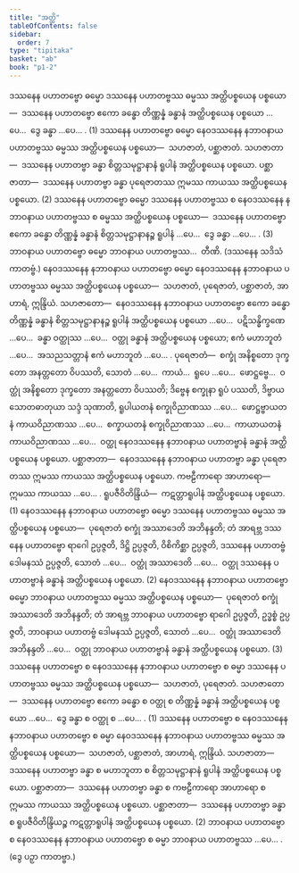```yaml
---
title: "အတ္ထိ"
tableOfContents: false
sidebar:
  order: 7
type: "tipitaka"
basket: "ab"
book: "p1-2"
---
```



<DynamicBreadcrumb />

<Division number="93" book="p1-2" e="ch" v="37" p="174">

<Paragraph number="1021" book="p1-2">
ဒဿနေန ပဟာတဗ္ဗော ဓမ္မော ဒဿနေန ပဟာတဗ္ဗဿ ဓမ္မဿ အတ္ထိပစ္စယေန ပစ္စယော—  ဒဿနေန ပဟာတဗ္ဗော ဧကော ခန္ဓော တိဏ္ဏန္နံ ခန္ဓာနံ အတ္ထိပစ္စယေန ပစ္စယော …ပေ…  ဒွေ ခန္ဓာ …ပေ… . (1)
</Paragraph>

<Paragraph number="1022" book="p1-2">
ဒဿနေန ပဟာတဗ္ဗော ဓမ္မော နေဝဒဿနေန နဘာဝနာယ ပဟာတဗ္ဗဿ ဓမ္မဿ အတ္ထိပစ္စယေန ပစ္စယော—  သဟဇာတံ, ပစ္ဆာဇာတံ. <Emphasis>သဟဇာတာ</Emphasis>—  ဒဿနေန ပဟာတဗ္ဗာ ခန္ဓာ စိတ္တသမုဋ္ဌာနာနံ ရူပါနံ အတ္ထိပစ္စယေန ပစ္စယော. <Emphasis>ပစ္ဆာဇာတာ</Emphasis>—  ဒဿနေန ပဟာတဗ္ဗာ ခန္ဓာ ပုရေဇာတဿ ဣမဿ ကာယဿ အတ္ထိပစ္စယေန ပစ္စယော. (2)
</Paragraph>

<Paragraph number="1023" book="p1-2">
ဒဿနေန ပဟာတဗ္ဗော ဓမ္မော ဒဿနေန ပဟာတဗ္ဗဿ စ နေဝဒဿနေန နဘာဝနာယ ပဟာတဗ္ဗဿ စ ဓမ္မဿ အတ္ထိပစ္စယေန ပစ္စယော—  ဒဿနေန ပဟာတဗ္ဗော ဧကော ခန္ဓော တိဏ္ဏန္နံ ခန္ဓာနံ စိတ္တသမုဋ္ဌာနာနဉ္စ ရူပါနံ …ပေ…  ဒွေ ခန္ဓာ …ပေ… . (3)
</Paragraph>

<Paragraph number="1024" book="p1-2">
ဘာဝနာယ ပဟာတဗ္ဗော ဓမ္မော ဘာဝနာယ ပဟာတဗ္ဗဿ…  တီဏိ. (ဒဿနေန သဒိသံ ကာတဗ္ဗံ.)
</Paragraph>

</Division>
<Division number="94" book="p1-2" e="ch" v="37" p="174">

<Paragraph number="1025" book="p1-2">
နေဝဒဿနေန နဘာဝနာယ ပဟာတဗ္ဗော ဓမ္မော နေဝဒဿနေန နဘာဝနာယ ပဟာတဗ္ဗဿ ဓမ္မဿ အတ္ထိပစ္စယေန ပစ္စယော—  သဟဇာတံ, ပုရေဇာတံ, ပစ္ဆာဇာတံ, အာဟာရံ, ဣန္ဒြိယံ. <Emphasis>သဟဇာတော</Emphasis>—  နေဝဒဿနေန နဘာဝနာယ ပဟာတဗ္ဗော ဧကော ခန္ဓော တိဏ္ဏန္နံ ခန္ဓာနံ စိတ္တသမုဋ္ဌာနာနဉ္စ ရူပါနံ အတ္ထိပစ္စယေန ပစ္စယော …ပေ…  ပဋိသန္ဓိက္ခဏေ …ပေ…  ခန္ဓာ ဝတ္ထုဿ …ပေ…  ဝတ္ထု ခန္ဓာနံ အတ္ထိပစ္စယေန ပစ္စယော; ဧကံ မဟာဘူတံ …ပေ…  အသညသတ္တာနံ ဧကံ မဟာဘူတံ …ပေ… . <Emphasis>ပုရေဇာတံ</Emphasis>—  စက္ခုံ အနိစ္စတော ဒုက္ခတော အနတ္တတော ဝိပဿတိ, သောတံ …ပေ…  ကာယံ…  ရူပေ …ပေ…  ဖောဋ္ဌဗ္ဗေ…  ဝတ္ထုံ အနိစ္စတော ဒုက္ခတော အနတ္တတော ဝိပဿတိ; ဒိဗ္ဗေန စက္ခုနာ ရူပံ ပဿတိ, ဒိဗ္ဗာယ သောတဓာတုယာ သဒ္ဒံ သုဏာတိ, ရူပါယတနံ စက္ခုဝိညာဏဿ …ပေ…  ဖောဋ္ဌဗ္ဗာယတနံ ကာယဝိညာဏဿ …ပေ…  စက္ခာယတနံ စက္ခုဝိညာဏဿ …ပေ…  ကာယာယတနံ ကာယဝိညာဏဿ …ပေ…  ဝတ္ထု နေဝဒဿနေန နဘာဝနာယ ပဟာတဗ္ဗာနံ ခန္ဓာနံ အတ္ထိပစ္စယေန ပစ္စယော. <Emphasis>ပစ္ဆာဇာတာ</Emphasis>—  နေဝဒဿနေန နဘာဝနာယ ပဟာတဗ္ဗာ ခန္ဓာ ပုရေဇာတဿ ဣမဿ ကာယဿ အတ္ထိပစ္စယေန ပစ္စယော. <Emphasis>ကဗဠီကာရော အာဟာရော</Emphasis>—  ဣမဿ ကာယဿ …ပေ… . <Emphasis>ရူပဇီဝိတိန္ဒြိယံ</Emphasis>—  ကဋတ္တာရူပါနံ အတ္ထိပစ္စယေန ပစ္စယော. (1)
</Paragraph>

<Paragraph number="1026" book="p1-2">
နေဝဒဿနေန နဘာဝနာယ ပဟာတဗ္ဗော ဓမ္မော ဒဿနေန ပဟာတဗ္ဗဿ ဓမ္မဿ အတ္ထိပစ္စယေန ပစ္စယော—  <Emphasis>ပုရေဇာတံ</Emphasis> စက္ခုံ အဿာဒေတိ အဘိနန္ဒတိ; တံ အာရဗ္ဘ ဒဿနေန ပဟာတဗ္ဗော ရာဂေါ ဥပ္ပဇ္ဇတိ, ဒိဋ္ဌိ ဥပ္ပဇ္ဇတိ, ဝိစိကိစ္ဆာ ဥပ္ပဇ္ဇတိ, ဒဿနေန ပဟာတဗ္ဗံ ဒေါမနဿံ ဥပ္ပဇ္ဇတိ, သောတံ …ပေ…  ဝတ္ထုံ အဿာဒေတိ …ပေ…  ဝတ္ထု ဒဿနေန ပဟာတဗ္ဗာနံ ခန္ဓာနံ အတ္ထိပစ္စယေန ပစ္စယော. (2)
</Paragraph>

<Paragraph number="1027" book="p1-2">
နေဝဒဿနေန နဘာဝနာယ ပဟာတဗ္ဗော ဓမ္မော ဘာဝနာယ ပဟာတဗ္ဗဿ ဓမ္မဿ အတ္ထိပစ္စယေန ပစ္စယော—  <Emphasis>ပုရေဇာတံ</Emphasis> စက္ခုံ အဿာဒေတိ အဘိနန္ဒတိ; တံ အာရဗ္ဘ ဘာဝနာယ ပဟာတဗ္ဗော ရာဂေါ ဥပ္ပဇ္ဇတိ, ဥဒ္ဓစ္စံ ဥပ္ပဇ္ဇတိ, ဘာဝနာယ ပဟာတဗ္ဗံ ဒေါမနဿံ ဥပ္ပဇ္ဇတိ, သောတံ …ပေ…  ဝတ္ထုံ အဿာဒေတိ အဘိနန္ဒတိ …ပေ…  ဝတ္ထု ဘာဝနာယ ပဟာတဗ္ဗာနံ ခန္ဓာနံ အတ္ထိပစ္စယေန ပစ္စယော. (3)
</Paragraph>

</Division>
<Division number="95" book="p1-2" e="ch" v="37" p="175">

<Paragraph number="1028" book="p1-2">
ဒဿနေန ပဟာတဗ္ဗော စ နေဝဒဿနေန နဘာဝနာယ ပဟာတဗ္ဗော စ ဓမ္မာ ဒဿနေန ပဟာတဗ္ဗဿ ဓမ္မဿ အတ္ထိပစ္စယေန ပစ္စယော—  သဟဇာတံ, ပုရေဇာတံ. <Emphasis>သဟဇာတော</Emphasis>—  ဒဿနေန ပဟာတဗ္ဗော ဧကော ခန္ဓော စ ဝတ္ထု စ တိဏ္ဏန္နံ ခန္ဓာနံ အတ္ထိပစ္စယေန ပစ္စယော …ပေ…  ဒွေ ခန္ဓာ စ ဝတ္ထု စ …ပေ… . (1)
</Paragraph>

<Paragraph number="1029" book="p1-2">
ဒဿနေန ပဟာတဗ္ဗော စ နေဝဒဿနေန နဘာဝနာယ ပဟာတဗ္ဗော စ ဓမ္မာ နေဝဒဿနေန နဘာဝနာယ ပဟာတဗ္ဗဿ ဓမ္မဿ အတ္ထိပစ္စယေန ပစ္စယော—  သဟဇာတံ, ပစ္ဆာဇာတံ, အာဟာရံ, ဣန္ဒြိယံ. <Emphasis>သဟဇာတာ</Emphasis>—  ဒဿနေန ပဟာတဗ္ဗာ ခန္ဓာ စ မဟာဘူတာ စ စိတ္တသမုဋ္ဌာနာနံ ရူပါနံ အတ္ထိပစ္စယေန ပစ္စယော. <Emphasis>ပစ္ဆာဇာတာ</Emphasis>—  ဒဿနေန ပဟာတဗ္ဗာ ခန္ဓာ စ ကဗဠီကာရော အာဟာရော စ ဣမဿ ကာယဿ အတ္ထိပစ္စယေန ပစ္စယော. <Emphasis>ပစ္ဆာဇာတာ</Emphasis>—  ဒဿနေန ပဟာတဗ္ဗာ ခန္ဓာ စ ရူပဇီဝိတိန္ဒြိယဉ္စ ကဋတ္တာရူပါနံ အတ္ထိပစ္စယေန ပစ္စယော. (2)
</Paragraph>

<Paragraph number="1030" book="p1-2">
ဘာဝနာယ ပဟာတဗ္ဗော စ နေဝဒဿနေန နဘာဝနာယ ပဟာတဗ္ဗော စ ဓမ္မာ ဘာဝနာယ ပဟာတဗ္ဗဿ …ပေ… . (ဒွေ ပဉှာ ကာတဗ္ဗာ.)
</Paragraph>
</Division>